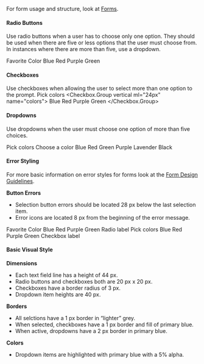


For form usage and structure, look at [Forms](/design/forms).

#### Radio Buttons

Use radio buttons when a user has to choose only one option. They should be used when there are five or less options that the user must choose from. In instances where there are more than five, use a dropdown.

<CodeExampleBox p="32px" maxWidth="280px">
<Text type="forms" ml="24px" mb="28px" as="p">Favorite Color</Text>
<Radio.Group vertical ml="24px" name="colors">
  <Radio id="blue" value="blue">
    Blue
  </Radio>
  <Radio defaultChecked id="red" value="red">
    Red
  </Radio>
  <Radio id="purple" value="purple">
    Purple
  </Radio>
  <Radio id="green" value="green">
    Green
  </Radio>
</Radio.Group>
</CodeExampleBox>

#### Checkboxes

Use checkboxes when allowing the user to select more than one option to the prompt.
<CodeExampleBox p="32px" maxWidth="280px">
    <Text type="forms" ml="24px" mb="28px" as="p">
        Pick colors
    </Text>
    <Checkbox.Group vertical ml="24px" name="colors">
        <Checkbox id="blue-c" value="blue">
            Blue
        </Checkbox>
        <Checkbox id="red-c" value="red">
            Red
        </Checkbox>
        <Checkbox defaultChecked id="purple-c" value="purple">
            Purple
        </Checkbox>
        <Checkbox id="green-c" value="green">
            Green
        </Checkbox>
    </Checkbox.Group>
</CodeExampleBox>

#### Dropdowns

Use dropdowns when the user must choose one option of more than five choices.  

<CodeExampleBox p="32px" maxWidth="280px">
    <Text type="forms" mb="28px" as="p">
        Pick colors
    </Text>
    <Dropdown>
        <Dropdown.Summary>Choose a color</Dropdown.Summary>
        <Dropdown.Menu>
            <Dropdown.Item>Blue</Dropdown.Item>
            <Dropdown.Item>Red</Dropdown.Item>
            <Dropdown.Item>Green</Dropdown.Item>
            <Dropdown.Item>Purple</Dropdown.Item>
            <Dropdown.Item>Lavender</Dropdown.Item>
            <Dropdown.Item>Black</Dropdown.Item>
        </Dropdown.Menu>
    </Dropdown>
</CodeExampleBox>

#### Error Styling

For more basic information on error styles for forms look at the [Form Design Guidelines](/design/forms#errors).

**Button Errors**

- Selection button errors should be located 28 px below the last selection item.
- Error icons are located 8 px from the beginning of the error message.

<Row>
    <Col>
        <CodeExampleBox p="32px" width="280px">
            <Text type="forms" ml="24px" mb="28px" as="p">
                Favorite Color
            </Text>
            <Radio.Group vertical ml="24px" name="colors">
                <Radio id="blue-2" value="blue-2">
                    Blue
                </Radio>
                <Radio error="error" defaultChecked id="red-2" value="red-2">
                    Red
                </Radio>
                <Radio id="purple-2" value="purple-2">
                    Purple
                </Radio>
                <Radio id="green-2" value="green-2">
                    Green
                </Radio>
            </Radio.Group>
            <Text mb="0" ml="24px" mt="0" mt="16px" as="p" type="forms" color="redPalette.primary"><Flex alignItems="center"><Icon type="errorAlert" pr="8px"/> Radio label</Flex></Text>
        </CodeExampleBox>
    </Col>
    <Col>
       <CodeExampleBox p="32px" width="280px">
            <Text type="forms" ml="24px" mb="28px" as="p">
                Pick colors
            </Text>
            <Checkbox.Group vertical ml="24px" name="colors">
                <Checkbox id="blue-c2" value="blue">
                    Blue
                </Checkbox>
                <Checkbox id="red-c2" value="red">
                    Red
                </Checkbox>
                <Checkbox defaultChecked id="purple-c2" value="purple">
                    Purple
                </Checkbox>
                <Checkbox id="green-c2" value="green">
                    Green
                </Checkbox>
            </Checkbox.Group>
            <Text ml="24px" mt="16px" as="p" type="forms" color="redPalette.primary"><Flex alignItems="center"><Icon type="errorAlert" pr="8px"/>Checkbox label</Flex></Text>
        </CodeExampleBox>
    </Col>
</Row>


#### Basic Visual Style

**Dimensions**

- Each text field line has a height of 44 px.
- Radio buttons and checkboxes both are 20 px x 20 px. 
- Checkboxes have a border radius of 3 px. 
- Dropdown item heights are 40 px.


**Borders**

- All selctions have a 1 px border in “lighter” grey.
- When selected, checkboxes have a 1 px border and fill of primary blue.
- When active, dropdowns have a 2 px border in primary blue.

**Colors**

- Dropdown items are highlighted with primary blue with a 5% alpha.